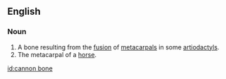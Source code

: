 ==English==
===Noun===
{{en-noun|sg=[[cannon]] [[bone]]}}
#A bone resulting from the [[fusion]] of [[metacarpal]]s in some [[artiodactyl]]s.
#The metacarpal of a [[horse]].

[[id:cannon bone]]
